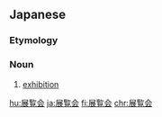 ==Japanese==
{{ja-kanjitab|てん|らん|かい|yomi=on}}

===Etymology===
{{suffix|展覧|会|t1=exhibition|t2=gathering|lang=ja|sort=てんらんかい}}

===Noun===
{{ja-noun|てんらんかい|kyu=展覽會}}

# [[exhibition]]

[[hu:展覧会]]
[[ja:展覧会]]
[[fi:展覧会]]
[[chr:展覧会]]